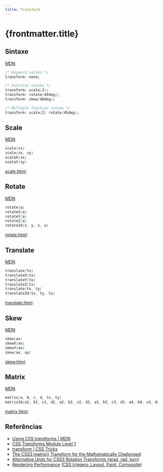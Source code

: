 ```yaml
---
title: Transform
---
```



# {frontmatter.title}

## Sintaxe

[MDN](https://developer.mozilla.org/en-US/docs/Web/CSS/transform)

```css title="css"
/* Keyword values */
transform: none;

/* Function values */
transform: scale(2);
transform: rotate(45deg);
transform: skew(40deg);

/* Multiple function values */
transform: scale(2) rotate(45deg);
```

## Scale

[MDN](https://developer.mozilla.org/en-US/docs/Web/CSS/transform-function/scale)

```css title="css"
scale(sx)
scale(sx, sy)
scaleX(sx)
scaleY(sy)
```

[scale.html](/lm/codes/css/transform/scale.html):

<HtmlPreview src="/codes/css/transform/scale.html" />

## Rotate

[MDN](https://developer.mozilla.org/en-US/docs/Web/CSS/transform-function/rotate)

```css title="css"
rotate(a)
rotateX(a)
rotateY(a)
rotateZ(a)
rotate3d(x, y, z, a)
```

[rotate.html](/lm/codes/css/transform/rotate.html):

<HtmlPreview src="/codes/css/transform/rotate.html" />

## Translate

[MDN](https://developer.mozilla.org/en-US/docs/Web/CSS/transform-function/translate)

```css title="css"
translate(tx)
translateX(tx)
translateY(tx)
translateZ(tx)
translate(tx, ty)
translate3d(tx, ty, tz)
```

[translate.html](/lm/codes/css/transform/translate.html):

<HtmlPreview src="/codes/css/transform/translate.html" />

## Skew

[MDN](https://developer.mozilla.org/en-US/docs/Web/CSS/transform-function/skew)

```css title="css"
skew(ax)
skewX(ax)
skewY(ax)
skew(ax, ay)
```

[skew.html](/lm/codes/css/transform/skew.html):

<HtmlPreview src="/codes/css/transform/skew.html" />

## Matrix

[MDN](https://developer.mozilla.org/en-US/docs/Web/CSS/transform-function/matrix)

```css title="css"
matrix(a, b, c, d, tx, ty)
matrix3d(a1, b1, c1, d1, a2, b2, c2, d2, a3, b3, c3, d3, a4, b4, c4, d4)
```

[matrix.html](/lm/codes/css/transform/matrix.html):

<HtmlPreview src="/codes/css/transform/matrix.html" />

## Referências

- [Using CSS transforms \| MDN](https://developer.mozilla.org/en-US/docs/Web/CSS/CSS_Transforms/Using_CSS_transforms)
- [CSS Transforms Module Level 1](https://www.w3.org/TR/css-transforms-1/#funcdef-rotate3d)
- [transform \| CSS Tricks](https://css-tricks.com/almanac/properties/t/transform/)
- [The CSS3 matrix() Transform for the Mathematically Challenged](http://www.useragentman.com/blog/2011/01/07/css3-matrix-transform-for-the-mathematically-challenged/)
- [Alternative Units for CSS3 Rotation Transforms (grad, rad, turn)](https://www.impressivewebs.com/alternative-units-css3-rotate-transforms/)
- [Rendering Performance](https://developers.google.com/web/fundamentals/performance/rendering/) ([CSS triggers: Layout, Paint, Composite](https://csstriggers.com))
